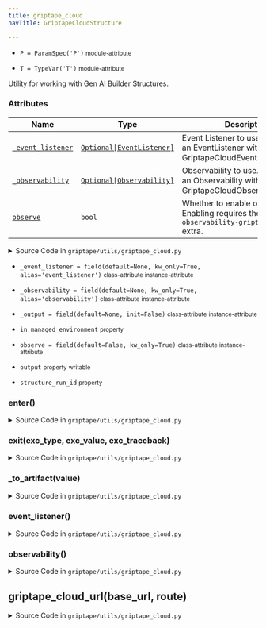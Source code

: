 ```yaml
---
title: griptape_cloud
navTitle: GriptapeCloudStructure

---
```


-   `P = ParamSpec('P')` <small>module-attribute</small>  <span id="griptape.utils.griptape_cloud.P"></span> 

-   `T = TypeVar('T')` <small>module-attribute</small>  <span id="griptape.utils.griptape_cloud.T"></span> 

<span id="griptape.utils.griptape_cloud.GriptapeCloudStructure"></span>

Utility for working with Gen AI Builder Structures.

### Attributes

| Name                                                                                                                                                                                                                                                                                                                                                                         | Type                                                                                                                                                                                                                                        | Description                                                                                               |
| ---------------------------------------------------------------------------------------------------------------------------------------------------------------------------------------------------------------------------------------------------------------------------------------------------------------------------------------------------------------------------- | ------------------------------------------------------------------------------------------------------------------------------------------------------------------------------------------------------------------------------------------- | --------------------------------------------------------------------------------------------------------- |
| <a href="griptape_cloud.mdx#griptape.utils.griptape_cloud.GriptapeCloudStructure._event_listener" title="_event_listener = field(default=None, kw_only=True, alias='event_listener')           class-attribute       instance-attribute    (griptape.utils.griptape_cloud.GriptapeCloudStructure._event_listener)"><code class="language-python">\_event_listener</code></a> | <a href="../events#griptape.events.EventListener" title="EventListener (griptape.events.EventListener)"><code class="language-python">Optional[EventListener]</code></a>                                                                    | Event Listener to use. Defaults to an EventListener with a GriptapeCloudEventListenerDriver.<br/>         |
| <a href="griptape_cloud.mdx#griptape.utils.griptape_cloud.GriptapeCloudStructure._observability" title="_observability = field(default=None, kw_only=True, alias='observability')           class-attribute       instance-attribute    (griptape.utils.griptape_cloud.GriptapeCloudStructure._observability)"><code class="language-python">\_observability</code></a>      | <a href="../observability/observability.mdx#griptape.observability.observability.Observability" title="Observability (griptape.observability.observability.Observability)"><code class="language-python">Optional[Observability]</code></a> | Observability to use. Defaults to an Observability with a GriptapeCloudObservabilityDriver.<br/>          |
| <a href="griptape_cloud.mdx#griptape.utils.griptape_cloud.GriptapeCloudStructure.observe" title="observe = field(default=False, kw_only=True)           class-attribute       instance-attribute    (griptape.utils.griptape_cloud.GriptapeCloudStructure.observe)"><code class="language-python">observe</code></a>                                                         | `bool`                                                                                                                                                                                                                                      | Whether to enable observability. Enabling requires the `drivers-observability-griptape-cloud` extra.<br/> |

<details><summary>Source Code in <code>griptape&#47;utils&#47;griptape_cloud.py</code></summary>

```python
@define()
class GriptapeCloudStructure:
    """Utility for working with Gen AI Builder Structures.

    Attributes:
        _event_listener: Event Listener to use. Defaults to an EventListener with a GriptapeCloudEventListenerDriver.
        _observability: Observability to use. Defaults to an Observability with a GriptapeCloudObservabilityDriver.
        observe: Whether to enable observability. Enabling requires the `drivers-observability-griptape-cloud` extra.
    """

    _event_listener: Optional[EventListener] = field(default=None, kw_only=True, alias="event_listener")
    _observability: Optional[Observability] = field(default=None, kw_only=True, alias="observability")
    observe: bool = field(default=False, kw_only=True)
    _output: Optional[BaseArtifact] = field(default=None, init=False)

    @lazy_property()
    def event_listener(self) -> EventListener:
        from griptape.drivers.event_listener.griptape_cloud import GriptapeCloudEventListenerDriver

        return EventListener(event_listener_driver=GriptapeCloudEventListenerDriver())

    @lazy_property()
    def observability(self) -> Observability:
        from griptape.drivers.observability.griptape_cloud import GriptapeCloudObservabilityDriver
        from griptape.observability.observability import Observability

        return Observability(observability_driver=GriptapeCloudObservabilityDriver())

    @property
    def output(self) -> Optional[BaseArtifact]:
        return self._output

    @output.setter
    def output(self, value: BaseArtifact | Any) -> None:
        if isinstance(value, BaseArtifact):
            self._output = value
        elif isinstance(value, list):
            self._output = ListArtifact([self._to_artifact(item) for item in value])
        else:
            self._output = self._to_artifact(value)

    @property
    def structure_run_id(self) -> str:
        return os.environ["GT_CLOUD_STRUCTURE_RUN_ID"]

    @property
    def in_managed_environment(self) -> bool:
        return "GT_CLOUD_STRUCTURE_RUN_ID" in os.environ

    def __enter__(self) -> Self:
        from griptape.observability.observability import Observability

        if self.in_managed_environment:
            EventBus.add_event_listener(self.event_listener)

            if self.observe:
                Observability.set_global_driver(self.observability.observability_driver)
                self.observability.observability_driver.__enter__()

        return self

    def __exit__(
        self,
        exc_type: Optional[type[BaseException]],
        exc_value: Optional[BaseException],
        exc_traceback: Optional[TracebackType],
    ) -> None:
        from griptape.observability.observability import Observability

        if self.in_managed_environment:
            if self.output is not None:
                EventBus.publish_event(FinishStructureRunEvent(output_task_output=self.output), flush=True)
            EventBus.remove_event_listener(self.event_listener)

            if self.observe:
                Observability.set_global_driver(None)
                self.observability.observability_driver.__exit__(exc_type, exc_value, exc_traceback)

    def _to_artifact(self, value: Any) -> BaseArtifact:
        if isinstance(value, str):
            return TextArtifact(value)
        if isinstance(value, bool):
            return BooleanArtifact(value)
        if isinstance(value, dict):
            return JsonArtifact(value)
        if isinstance(value, bytes):
            return BlobArtifact(value)
        return GenericArtifact(value)
```

</details>

-   `_event_listener = field(default=None, kw_only=True, alias='event_listener')` <small>class-attribute</small> <small>instance-attribute</small>  <span id="griptape.utils.griptape_cloud.GriptapeCloudStructure._event_listener"></span> 

-   `_observability = field(default=None, kw_only=True, alias='observability')` <small>class-attribute</small> <small>instance-attribute</small>  <span id="griptape.utils.griptape_cloud.GriptapeCloudStructure._observability"></span> 

-   `_output = field(default=None, init=False)` <small>class-attribute</small> <small>instance-attribute</small>  <span id="griptape.utils.griptape_cloud.GriptapeCloudStructure._output"></span> 

-   `in_managed_environment` <small>property</small>  <span id="griptape.utils.griptape_cloud.GriptapeCloudStructure.in_managed_environment"></span> 

-   `observe = field(default=False, kw_only=True)` <small>class-attribute</small> <small>instance-attribute</small>  <span id="griptape.utils.griptape_cloud.GriptapeCloudStructure.observe"></span> 

-   `output` <small>property</small> <small>writable</small>  <span id="griptape.utils.griptape_cloud.GriptapeCloudStructure.output"></span> 

-   `structure_run_id` <small>property</small>  <span id="griptape.utils.griptape_cloud.GriptapeCloudStructure.structure_run_id"></span> 

<span id="griptape.utils.griptape_cloud.GriptapeCloudStructure.__enter__"></span>

### **enter**()

<details><summary>Source Code in <code>griptape&#47;utils&#47;griptape_cloud.py</code></summary>

```python
def __enter__(self) -> Self:
    from griptape.observability.observability import Observability

    if self.in_managed_environment:
        EventBus.add_event_listener(self.event_listener)

        if self.observe:
            Observability.set_global_driver(self.observability.observability_driver)
            self.observability.observability_driver.__enter__()

    return self
```

</details>

<span id="griptape.utils.griptape_cloud.GriptapeCloudStructure.__exit__"></span>

### **exit**(exc_type, exc_value, exc_traceback)

<details><summary>Source Code in <code>griptape&#47;utils&#47;griptape_cloud.py</code></summary>

```python
def __exit__(
    self,
    exc_type: Optional[type[BaseException]],
    exc_value: Optional[BaseException],
    exc_traceback: Optional[TracebackType],
) -> None:
    from griptape.observability.observability import Observability

    if self.in_managed_environment:
        if self.output is not None:
            EventBus.publish_event(FinishStructureRunEvent(output_task_output=self.output), flush=True)
        EventBus.remove_event_listener(self.event_listener)

        if self.observe:
            Observability.set_global_driver(None)
            self.observability.observability_driver.__exit__(exc_type, exc_value, exc_traceback)
```

</details>

<span id="griptape.utils.griptape_cloud.GriptapeCloudStructure._to_artifact"></span>

### \_to_artifact(value)

<details><summary>Source Code in <code>griptape&#47;utils&#47;griptape_cloud.py</code></summary>

```python
def _to_artifact(self, value: Any) -> BaseArtifact:
    if isinstance(value, str):
        return TextArtifact(value)
    if isinstance(value, bool):
        return BooleanArtifact(value)
    if isinstance(value, dict):
        return JsonArtifact(value)
    if isinstance(value, bytes):
        return BlobArtifact(value)
    return GenericArtifact(value)
```

</details>

<span id="griptape.utils.griptape_cloud.GriptapeCloudStructure.event_listener"></span>

### event_listener()

<details><summary>Source Code in <code>griptape&#47;utils&#47;griptape_cloud.py</code></summary>

```python
@lazy_property()
def event_listener(self) -> EventListener:
    from griptape.drivers.event_listener.griptape_cloud import GriptapeCloudEventListenerDriver

    return EventListener(event_listener_driver=GriptapeCloudEventListenerDriver())
```

</details>

<span id="griptape.utils.griptape_cloud.GriptapeCloudStructure.observability"></span>

### observability()

<details><summary>Source Code in <code>griptape&#47;utils&#47;griptape_cloud.py</code></summary>

```python
@lazy_property()
def observability(self) -> Observability:
    from griptape.drivers.observability.griptape_cloud import GriptapeCloudObservabilityDriver
    from griptape.observability.observability import Observability

    return Observability(observability_driver=GriptapeCloudObservabilityDriver())
```

</details>

<span id="griptape.utils.griptape_cloud.griptape_cloud_url"></span>

## griptape_cloud_url(base_url, route)

<details><summary>Source Code in <code>griptape&#47;utils&#47;griptape_cloud.py</code></summary>

```python
def griptape_cloud_url(base_url: str, route: str) -> str:
    if not base_url.endswith("/"):
        base_url += "/"
    return urljoin(base_url, route.lstrip("/"))
```

</details>
